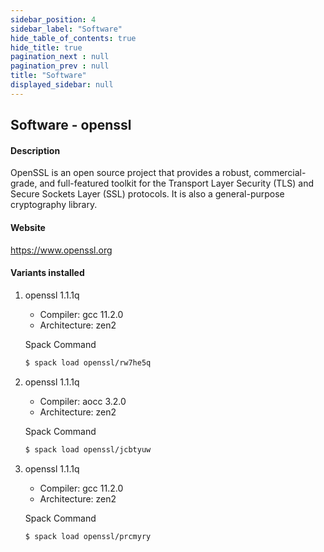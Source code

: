 ```yaml
---
sidebar_position: 4
sidebar_label: "Software"
hide_table_of_contents: true
hide_title: true
pagination_next : null
pagination_prev : null
title: "Software"
displayed_sidebar: null
---
```


## Software - openssl


#### Description
OpenSSL is an open source project that provides a robust, commercial- grade, and full-featured toolkit for the Transport Layer Security (TLS) and Secure Sockets Layer (SSL) protocols. It is also a general-purpose cryptography library.

#### Website
https://www.openssl.org

#### Variants installed

1. openssl 1.1.1q

    - Compiler: gcc 11.2.0
    - Architecture: zen2

    Spack Command
    ```bash
    $ spack load openssl/rw7he5q
    ```

2. openssl 1.1.1q

    - Compiler: aocc 3.2.0
    - Architecture: zen2

    Spack Command
    ```bash
    $ spack load openssl/jcbtyuw
    ```

3. openssl 1.1.1q

    - Compiler: gcc 11.2.0
    - Architecture: zen2

    Spack Command
    ```bash
    $ spack load openssl/prcmyry
    ```
